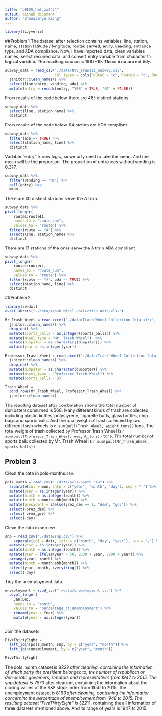 ```yaml
---
title: "p8105_hw2_zx2424"
output: github_document
author: "Zhaoqianyu Xiong"
---
```

```r
library(tidyverse)
```

##Problem 1
The dataset after selection contains variables: line, station, name, station latitude / longitude, routes served, entry, vending, entrance type, and ADA compliance. Now, I have imported data, clean variables names, select required data, and convert entry variable from character to logical variable. The resulting dataset is 1868*19. These data are not tidy.
```r
subway_data = read_csv("./data/NYC_Transit_Subway.csv",
                       col_types = cols(Route8 = "c", Route9 = "c", Route10 = "c", Route11 = "c")) %>%
  janitor::clean_names() %>%
  select(line:entry, vending, ada) %>%
  mutate(entry = recode(entry, "YES" = TRUE, "NO" = FALSE))
```

From results of the code below, there are 465 distinct stations.
```r
subway_data %>%
  select(line, station_name) %>%
  distinct
```

From results of the code below, 84 station are ADA compliant.
```r
subway_data %>% 
  filter(ada == TRUE) %>% 
  select(station_name, line) %>% 
  distinct
```

Variable "entry" is now logic, so we only need to take the mean. And the mean will be the proportion. The proportion of entrances without vending is 0.377.
```r
subway_data %>% 
  filter(vending == "NO") %>% 
  pull(entry) %>% 
  mean
```

There are 60 distinct stations serve the A train.
```r
subway_data %>%
pivot_longer(
    route1:route11,
    names_to = "route_num",
    values_to = "route") %>%
  filter(route == "A") %>%
  select(line, station_name) %>%
  distinct
```

There are 17 stations of the ones serve the A train ADA compliant.
```r
subway_data %>%  
pivot_longer(
    route1:route11,
    names_to = "route_num",
    values_to = "route") %>% 
  filter(route == "A", ada == TRUE) %>% 
  select(station_name, line) %>% 
  distinct
```

##Problem 2 
```r
library(readxl)
excel_sheets("./data/Trash Wheel Collection Data.xlsx")
```

```r
Mr_Trash_Wheel = read_excel("./data/Trash Wheel Collection Data.xlsx", sheet = "Mr. Trash Wheel", range = "A2:N550" ) %>%
  janitor::clean_names() %>%
  drop_na() %>%
  mutate(sports_balls = as.integer(sports_balls)) %>%
  mutate(Wheel_type = "Mr. Trash Wheel")  %>%
  mutate(dumpster = as.character((dumpster))) %>%
  mutate(year = as.integer(year))
```

```r
Professor_Trash_Wheel = read_excel("./data/Trash Wheel Collection Data.xlsx", sheet = "Professor Trash Wheel", range = "A2:M97") %>%
  janitor::clean_names() %>%
  drop_na() %>%
  mutate(dumpster = as.character(dumpster)) %>%
  mutate(Wheel_type = "Professor Trash Wheel") %>%
  mutate(sports_balls = 0)
```

```r
Trash_Wheel = 
  bind_rows(Mr_Trash_Wheel, Professor_Trash_Wheel) %>%
  janitor::clean_names()
```

The resulting dataset after combination shows the total number of dumpsters consumed is 568. Many different kinds of trash are collected, including plastic bottles, polystyrene, cigarette butts, glass bottles, chip bags and sports balls. And the total weight of trash collected by two different trash wheels is `r sum(pull(Trash_Wheel, weight_tons))` tons. 
The total weight of trash collected by Professor Trash Wheel is `r sum(pull(Professor_Trash_Wheel, weight_tons))` tons. The total number of sports balls collected by Mr. Trash Wheel is `r sum(pull(Mr_Trash_Wheel, sports_balls))`.

## Problem 3
Clean the data in pols-months.csv.
```r
pols_month = read_csv("./data/pols-month.csv") %>%
  separate(col = mon, into = c("year", "month", "day"), sep = "-") %>%
  mutate(year = as.integer(year)) %>%
  mutate(month = as.integer(month)) %>%
  mutate(month = month.abb[month]) %>%
  mutate(president = ifelse(prez_dem == 1, "dem", "gop")) %>%
  select(-prez_dem) %>%
  select(-prez_gop) %>%
  select(-day)
```

Clean the data in snp.csv.
```r
snp = read_csv("./data/snp.csv") %>%
    separate(col = date, into = c("month", "day", "year"), sep = "/") %>%
  mutate(year = as.integer(year)) %>%
  mutate(month = as.integer(month)) %>%
  mutate(year = ifelse(year < 50, 2000 + year, 1900 + year)) %>%
  arrange(year, month) %>%
  mutate(month = month.abb[month]) %>%
  select(year, month, everything()) %>%
  select(-day)
```

Tidy the unemployment data.
```r
unemployment = read_csv("./data/unemployment.csv") %>%
  pivot_longer(
    Jan:Dec,
    names_to = "month",
    values_to = "percentage_of_unemployment") %>%
    rename(year = Year) %>%
    mutate(year = as.integer(year))
    
```

Join the datasets.
```r
FiveThirtyEight = 
  left_join(pols_month, snp, by = c("year", "month")) %>%
  left_join(unemployment, by = c("year", "month"))

FiveThirtyEight
```

The pols_month dataset is 822*9 after cleaning, containing the information of which party the president belonged to, the number of republican or democratic governers, senators and representatives from 1947 to 2015.
The snp dataset is 787*3 after cleaning, containing the information about the closing values of the S&P stock index from 1950 to 2015.
The unemployment dataset is 816*3 after cleaning, containing the information concerning the percentage of unemployment from 1948 to 2015.
The resulting dataset "FiveThirtyEight" is 822*11, containing the all information of three datasets mentioned above. And its range of years is 1947 to 2015.

